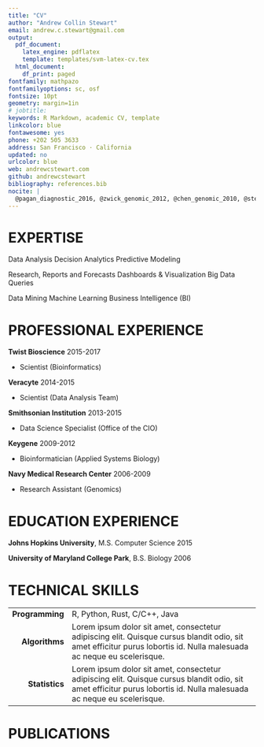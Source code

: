 ```yaml
---
title: "CV"
author: "Andrew Collin Stewart"
email: andrew.c.stewart@gmail.com
output:
  pdf_document:
    latex_engine: pdflatex
    template: templates/svm-latex-cv.tex
  html_document:
    df_print: paged
fontfamily: mathpazo
fontfamilyoptions: sc, osf
fontsize: 10pt
geometry: margin=1in
# jobtitle: 
keywords: R Markdown, academic CV, template
linkcolor: blue
fontawesome: yes
phone: +202 505 3633
address: San Francisco · California
updated: no
urlcolor: blue
web: andrewcstewart.com
github: andrewcstewart
bibliography: references.bib
nocite: | 
  @pagan_diagnostic_2016, @zwick_genomic_2012, @chen_genomic_2010, @stewart_diya:_2009, @chen_rapid_2010, @mukhopadhyay_identification_2009, @noauthor_meetings_nodate, @zwick_genotyping_2008
---
```


# EXPERTISE

Data Analysis \hfill Decision Analytics \hfill Predictive Modeling

Research, Reports and Forecasts \hfill Dashboards & Visualization \hfill Big Data Queries

Data Mining \hfill Machine Learning \hfill Business Intelligence (BI)

# PROFESSIONAL EXPERIENCE

**Twist Bioscience** \hfill 2015-2017

 * Scientist (Bioinformatics)

**Veracyte** \hfill 2014-2015

 * Scientist (Data Analysis Team) 

**Smithsonian Institution** \hfill 2013-2015

 * Data Science Specialist (Office of the CIO) 

**Keygene** \hfill 2009-2012

 * Bioinformatician (Applied Systems Biology) 

**Navy Medical Research Center** \hfill 2006-2009

 * Research Assistant (Genomics) 

# EDUCATION EXPERIENCE

**Johns Hopkins University**, M.S. Computer Science \hfill 2015

**University of Maryland College Park**, B.S. Biology \hfill 2006

# TECHNICAL SKILLS

|                  |                                                         |
|-----------------:|---------------------------------------------------------|
| **Programming**      | R, Python, Rust, C/C++, Java |
| **Algorithms**       | Lorem ipsum dolor sit amet, consectetur adipiscing elit. Quisque cursus blandit odio, sit amet efficitur purus lobortis id. Nulla malesuada ac neque eu scelerisque. |
| **Statistics** | Lorem ipsum dolor sit amet, consectetur adipiscing elit. Quisque cursus blandit odio, sit amet efficitur purus lobortis id. Nulla malesuada ac neque eu scelerisque. |

# PUBLICATIONS
